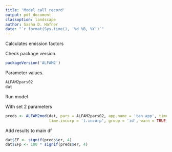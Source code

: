 ```yaml
---
title: 'Model call record'
output: pdf_document
classoption: landscape
author: Sasha D. Hafner
date: "`r format(Sys.time(), '%d %B, %Y')`"
---
```


Calculates emission factors

Check package version.

```r
packageVersion('ALFAM2')
```

Parameter values.

```r
ALFAM2pars02
dat
```

Run model 

With set 2 parameters

```r
preds <- ALFAM2mod(dat, pars = ALFAM2pars02, app.name = 'tan.app', time.name = 'ct', 
                   time.incorp = 't.incorp', group = 'id', warn = TRUE, prep = TRUE)
```

Add results to main df
```r
dat$EF <- signif(preds$er, 4)
dat$EFp <- 100 * signif(preds$er, 4)
```

